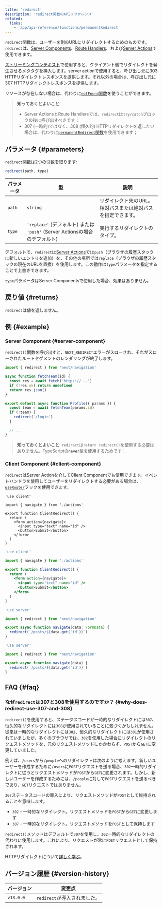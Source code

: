 ```yaml
---
title: 'redirect'
description: 'redirect関数のAPIリファレンス'
related:
  links:
    - 'app/api-reference/functions/permanentRedirect'
---
```


`redirect`関数は、ユーザーを別のURLにリダイレクトするためのものです。`redirect`は、[Server Components](/docs/app/building-your-application/rendering/server-components)、[Route Handlers](/docs/app/building-your-application/routing/route-handlers)、および[Server Actions](/docs/app/building-your-application/data-fetching/server-actions-and-mutations)で使用できます。

[ストリーミングコンテキスト](/docs/app/building-your-application/routing/loading-ui-and-streaming#what-is-streaming)で使用すると、クライアント側でリダイレクトを発生させるメタタグを挿入します。server actionで使用すると、呼び出し元に303 HTTPリダイレクトレスポンスを提供します。それ以外の場合は、呼び出し元に307 HTTPリダイレクトレスポンスを提供します。

リソースが存在しない場合は、代わりに[`notFound`関数](/docs/app/api-reference/functions/not-found)を使うことができます。

> **知っておくとよいこと**:
>
> - Server ActionsとRoute Handlersでは、`redirect`は`try/catch`ブロックの後に呼び出すべきです；
> - 307 (一時的)ではなく、308 (恒久的) HTTPリダイレクトを返したい場合は、代わりに[`permanentRedirect`関数](/docs/app/api-reference/functions/permanentRedirect)を使用できます；

## パラメータ {#parameters}

`redirect`関数は2つの引数を取ります:

```js
redirect(path, type)
```

| パラメータ | 型                                                             | 説明                                           |
| --------- | ------------------------------------------------------------- | --------------------------------------------- |
| `path`    | `string`                                                      | リダイレクト先のURL。相対パスまたは絶対パスを指定できます。 |
| `type`    | `'replace'` (デフォルト) または `'push'` (Server Actionsの場合のデフォルト) | 実行するリダイレクトのタイプ。                     |

デフォルトで、`redirect`は[Server Actions](/docs/app/building-your-application/data-fetching/server-actions-and-mutations)では`push`（ブラウザの履歴スタックに新しいエントリを追加）を、その他の場所では`replace`（ブラウザの履歴スタックの現在のURLを置換）を使用します。この動作は`type`パラメータを指定することで上書きできます。

`type`パラメータはServer Componentsで使用した場合、効果はありません。

## 戻り値 {#returns}

`redirect`は値を返しません。

## 例 {#example}

### Server Component {#server-component}

`redirect()`関数を呼び出すと、`NEXT_REDIRECT`エラーがスローされ、それがスローされたルートセグメントのレンダリングが終了します。

```jsx title="app/team/[id]/page.js"
import { redirect } from 'next/navigation'

async function fetchTeam(id) {
  const res = await fetch('https://...')
  if (!res.ok) return undefined
  return res.json()
}

export default async function Profile({ params }) {
  const team = await fetchTeam(params.id)
  if (!team) {
    redirect('/login')
  }

  // ...
}
```

> **知っておくとよいこと**: `redirect`は`return redirect()`を使用する必要はありません。TypeScriptの[`never`](https://www.typescriptlang.org/docs/handbook/2/functions.html#never)型を使用するためです；

### Client Component {#client-component}

`redirect`はServer Actionを介してClient Componentでも使用できます。イベントハンドラを使用してユーザーをリダイレクトする必要がある場合は、[`useRouter`](/docs/app/api-reference/functions/use-router)フックを使用できます。

<Tabs>
<TabItem value="tsx" label="TypeScript">

```tsx title="app/client-redirect.tsx" switcher
'use client'

import { navigate } from './actions'

export function ClientRedirect() {
  return (
    <form action={navigate}>
      <input type="text" name="id" />
      <button>Submit</button>
    </form>
  )
}
```
</TabItem>
<TabItem value="jsx" label="JavaScript">

```jsx title="app/client-redirect.jsx" switcher
'use client'

import { navigate } from './actions'

export function ClientRedirect() {
  return (
    <form action={navigate}>
      <input type="text" name="id" />
      <button>Submit</button>
    </form>
  )
}
```
</TabItem>
</Tabs>

<Tabs>
<TabItem value="ts" label="TypeScript">

```ts title="app/actions.ts" switcher
'use server'

import { redirect } from 'next/navigation'

export async function navigate(data: FormData) {
  redirect(`/posts/${data.get('id')}`)
}
```
</TabItem>
<TabItem value="js" label="JavaScript">

```js title="app/actions.js" switcher
'use server'

import { redirect } from 'next/navigation'

export async function navigate(data) {
  redirect(`/posts/${data.get('id')}`)
}
```
</TabItem>
</Tabs>

## FAQ {#faq}

### なぜ`redirect`は307と308を使用するのですか？ {#why-does-redirect-use-307-and-308}

`redirect()`を使用すると、ステータスコードが一時的なリダイレクトには`307`、恒久的なリダイレクトには`308`が使用されていることに気づくかもしれません。従来は一時的なリダイレクトには`302`、恒久的なリダイレクトには`301`が使用されていましたが、多くのブラウザでは、`302`を使用した場合にリダイレクトのリクエストメソッドを、元のリクエストメソッドにかかわらず、`POST`から`GET`に変更していました。

例えば、`/users`から`/people`へのリダイレクトは次のように考えます。新しいユーザーを作成するために`/users`に`POST`リクエストを送る場合、`302`一時的リダイレクトに従うとリクエストメソッドが`POST`から`GET`に変更されます。しかし、新しいユーザーを作成するためには、`/people`に対して`POST`リクエストを送るべきであり、`GET`リクエストではありません。

`307`ステータスコードの導入により、リクエストメソッドが`POST`として維持されることを意味します。

- `302` - 一時的なリダイレクト。リクエストメソッドを`POST`から`GET`に変更します
- `307` - 一時的なリダイレクト。リクエストメソッドを`POST`として保持します

`redirect()`メソッドはデフォルトで`307`を使用し、`302`一時的なリダイレクトの代わりに使用します。これにより、リクエストが常に`POST`リクエストとして保持されます。

HTTPリダイレクトについて[詳しく学ぶ](https://developer.mozilla.org/docs/Web/HTTP/Redirections)。

## バージョン履歴 {#version-history}

| バージョン   | 変更点                          |
| ----------- | ------------------------------ |
| `v13.0.0`   | `redirect`が導入されました。   |